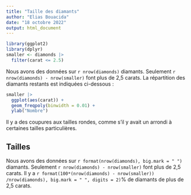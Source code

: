 ```yaml
---
title: "Taille des diamants"
author: "Elias Bouacida"
date: "18 octobre 2022"
output: html_document
---
```


```r
library(ggplot2)
library(dplyr)
smaller <- diamonds |> 
  filter(carat <= 2.5)
```

Nous avons des données sur  `r nrow(diamonds)` diamants. Seulement 
`r nrow(diamonds) - nrow(smaller)` font plus de 
2,5 carats. La répartition des diamants restants est indiquées ci-dessous :

```r
smaller |> 
  ggplot(aes(carat)) + 
  geom_freqpoly(binwidth = 0.01) +
  ylab("Nombre")
```

Il y a des coupures aux tailles rondes, comme s'il y avait un arrondi à certaines tailles particulières.

## Tailles

Nous avons des données sur  `r format(nrow(diamonds), big.mark = " ")` diamants. Seulement 
`r nrow(diamonds) - nrow(smaller)` font plus de 
2,5 carats. 
Il y a `r format(100*(nrow(diamonds) - nrow(smaller)) /nrow(diamonds), big.mark = " ", digits = 2)`% de diamants de plus de 2,5 carats.